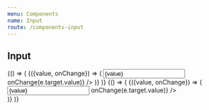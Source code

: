 ```yaml
---
menu: Components
name: Input
route: /components-input
---
```


## Input



<Playground>
  {() => (
    <WithState>
      {({value, onChange}) => (
        <Pane>
          <Input  placeholder="Enter value" value={value} onChange={e => onChange(e.target.value)} />
        </Pane>
      )}
    </WithState>
  )}
</Playground>


<Playground>
  {() => (
    <WithState>
      {({value, onChange}) => (
        <div style={{backgroundColor: '#1C2541', padding: '30px'}}>
          <Input theme="white" placeholder="Enter value" value={value} onChange={e => onChange(e.target.value)} />
        </div>
      )}
    </WithState>
  )}
</Playground>

<Props of={Input} />
